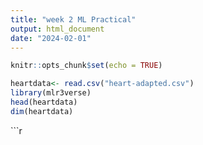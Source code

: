 ```yaml
---
title: "week 2 ML Practical"
output: html_document
date: "2024-02-01"
---
```


```r
knitr::opts_chunk$set(echo = TRUE)
```

```r
heartdata<- read.csv("heart-adapted.csv")
library(mlr3verse)
head(heartdata)
dim(heartdata)
```

```r



